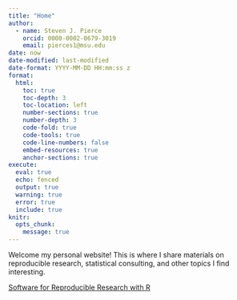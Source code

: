 ```yaml
---
title: "Home"
author: 
  - name: Steven J. Pierce
    orcid: 0000-0002-0679-3019
    email: pierces1@msu.edu
date: now
date-modified: last-modified
date-format: YYYY-MM-DD HH:mm:ss z
format: 
  html:
    toc: true
    toc-depth: 3
    toc-location: left
    number-sections: true
    number-depth: 3
    code-fold: true
    code-tools: true
    code-line-numbers: false
    embed-resources: true 
    anchor-sections: true
execute:
  eval: true
  echo: fenced
  output: true
  warning: true
  error: true
  include: true
knitr:
  opts_chunk: 
    message: true
---
```


Welcome my personal website! This is where I share materials on reproducible 
research, statistical consulting, and other topics I find interesting.  

[Software for Reproducible Research with R](rr_software.qmd)
